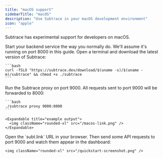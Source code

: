 ```yaml
---
title: "macOS support"
sidebarTitle: "macOS"
description: "Use Subtrace in your macOS development environment"
icon: "apple"
---
```


Subtrace has experimental support for developers on macOS.

<Steps>
  <Step title="Start backend">
    Start your backend service the way you normally do. We'll assume it's
    running on port 8000 in this guide.
  </Step>

  <Step title="Download Subtrace">
    Open a terminal and download the latest version of Subtrace:

    ```bash
    curl -fSLO "https://subtrace.dev/download/$(uname -s)/$(uname -m)/subtrace" && chmod +x ./subtrace
    ```
  </Step>

  <Step title="Run proxy">
    Run the Subtrace proxy on port 9000. All requests sent to port 9000 will be
    forwarded to 8000:


    ```bash
    ./subtrace proxy 9000:8000
    ```

    <Expandable title="example output">
      <img className="rounded-xl" src="/macos-link.png" />
    </Expandable>
  </Step>

  <Step title="Watch">
    Open the `subt.link` URL in your browser. Then send some API requests to
    port 9000 and watch them appear in the dashboard:

    <img className="rounded-xl" src="/quickstart-screenshot.png" />
  </Step>
</Steps>
